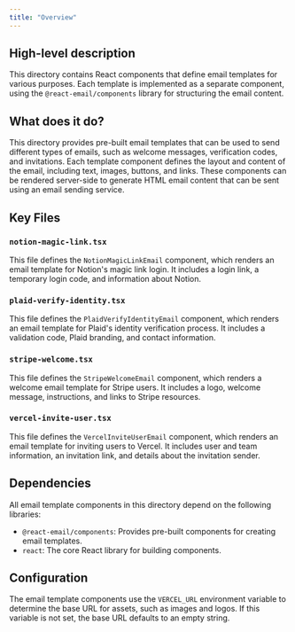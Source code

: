 ```yaml
---
title: "Overview"
---
```


## High-level description
This directory contains React components that define email templates for various purposes. Each template is implemented as a separate component, using the `@react-email/components` library for structuring the email content.

## What does it do?
This directory provides pre-built email templates that can be used to send different types of emails, such as welcome messages, verification codes, and invitations. Each template component defines the layout and content of the email, including text, images, buttons, and links. These components can be rendered server-side to generate HTML email content that can be sent using an email sending service.

## Key Files

### `notion-magic-link.tsx`
This file defines the `NotionMagicLinkEmail` component, which renders an email template for Notion's magic link login. It includes a login link, a temporary login code, and information about Notion.

### `plaid-verify-identity.tsx`
This file defines the `PlaidVerifyIdentityEmail` component, which renders an email template for Plaid's identity verification process. It includes a validation code, Plaid branding, and contact information.

### `stripe-welcome.tsx`
This file defines the `StripeWelcomeEmail` component, which renders a welcome email template for Stripe users. It includes a logo, welcome message, instructions, and links to Stripe resources.

### `vercel-invite-user.tsx`
This file defines the `VercelInviteUserEmail` component, which renders an email template for inviting users to Vercel. It includes user and team information, an invitation link, and details about the invitation sender.

## Dependencies
All email template components in this directory depend on the following libraries:

- `@react-email/components`: Provides pre-built components for creating email templates.
- `react`: The core React library for building components.

## Configuration
The email template components use the `VERCEL_URL` environment variable to determine the base URL for assets, such as images and logos. If this variable is not set, the base URL defaults to an empty string.
